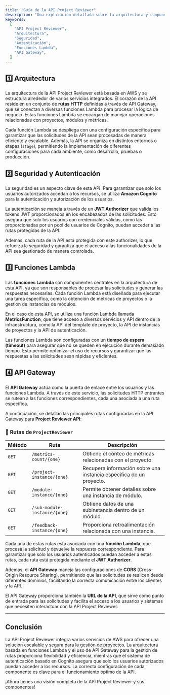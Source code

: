 ```yaml
---
title: "Guía de la API Project Reviewer"
description: "Una explicación detallada sobre la arquitectura y componentes de la API Project Reviewer, que maneja la integración de métricas, autenticación y funciones Lambda."
keywords:
  [
    "API Project Reviewer",
    "Arquitectura",
    "Seguridad",
    "Autenticación",
    "Funciones Lambda",
    "API Gateway",
  ]
---
```



## 1️⃣ **Arquitectura**

La arquitectura de la API Project Reviewer está basada en AWS y se estructura alrededor de varios servicios integrados. El corazón de la API reside en un conjunto de **rutas HTTP** definidas a través de API Gateway, que se conectan a diversas funciones Lambda para procesar la lógica de negocio. Estas funciones Lambda se encargan de manejar operaciones relacionadas con proyectos, módulos y métricas.

Cada función Lambda se despliega con una configuración específica para garantizar que las solicitudes de la API sean procesadas de manera eficiente y escalable. Además, la API se organiza en distintos entornos o etapas (`stage`), permitiendo la implementación de diferentes configuraciones para cada ambiente, como desarrollo, pruebas o producción.

## 2️⃣ **Seguridad y Autenticación**

La seguridad es un aspecto clave de esta API. Para garantizar que solo los usuarios autorizados accedan a los recursos, se utiliza **Amazon Cognito** para la autenticación y autorización de los usuarios.

La autenticación se maneja a través de un **JWT Authorizer** que valida los tokens JWT proporcionados en los encabezados de las solicitudes. Esto asegura que solo los usuarios con credenciales válidas, como las proporcionadas por un pool de usuarios de Cognito, puedan acceder a las rutas protegidas de la API.

Además, cada ruta de la API está protegida con este authorizer, lo que refuerza la seguridad y garantiza que el acceso a las funcionalidades de la API sea gestionado de manera controlada.

## 3️⃣ **Funciones Lambda**

Las **funciones Lambda** son componentes centrales en la arquitectura de esta API, ya que son responsables de procesar las solicitudes y generar las respuestas necesarias. Cada función Lambda está diseñada para ejecutar una tarea específica, como la obtención de métricas de proyectos o la gestión de instancias de módulos.

En el caso de esta API, se utiliza una función Lambda llamada **MetricsFunction**, que tiene acceso a diversos servicios y API dentro de la infraestructura, como la API del template de proyecto, la API de instancias de proyectos y la API de autenticación.

Las funciones Lambda son configuradas con un **tiempo de espera (timeout)** para asegurar que no se queden en ejecución durante demasiado tiempo. Esto permite optimizar el uso de recursos y garantizar que las respuestas a las solicitudes sean rápidas y eficientes.

## 4️⃣ **API Gateway**

El **API Gateway** actúa como la puerta de enlace entre los usuarios y las funciones Lambda. A través de este servicio, las solicitudes HTTP entrantes se rutean a las funciones correspondientes, cada una asociada a una ruta específica.

A continuación, se detallan las principales rutas configuradas en la API Gateway para **Project Reviewer API**:

### 📌 **Rutas de `ProjectReviewer`**

| Método | Ruta                         | Descripción                                                         |
| ------ | ---------------------------- | ------------------------------------------------------------------- |
| `GET`  | `/metrics-count/{one}`       | Obtiene el conteo de métricas relacionadas con el proyecto.         |
| `GET`  | `/project-instance/{one}`    | Recupera información sobre una instancia específica de un proyecto. |
| `GET`  | `/module-instance/{one}`     | Permite obtener detalles sobre una instancia de módulo.             |
| `GET`  | `/sub-module-instance/{one}` | Obtiene datos de una subinstancia dentro de un módulo.              |
| `GET`  | `/feedback-instance/{one}`   | Proporciona retroalimentación relacionada con una instancia.        |

Cada una de estas rutas está asociada con una **función Lambda**, que procesa la solicitud y devuelve la respuesta correspondiente. Para garantizar que solo los usuarios autenticados puedan acceder a estas rutas, cada ruta está protegida mediante el **JWT Authorizer**.

Además, el **API Gateway** maneja las configuraciones de **CORS** (Cross-Origin Resource Sharing), permitiendo que las solicitudes se realicen desde diferentes dominios, facilitando la correcta comunicación entre los clientes y la API.

El API Gateway proporciona también la **URL de la API**, que sirve como punto de entrada para las solicitudes y facilita el acceso a los usuarios y sistemas que necesiten interactuar con la API Project Reviewer.

---

## Conclusión

La API Project Reviewer integra varios servicios de AWS para ofrecer una solución escalable y segura para la gestión de proyectos. La arquitectura basada en funciones Lambda y el uso de API Gateway para la gestión de rutas proporciona flexibilidad y eficiencia, mientras que el sistema de autenticación basado en Cognito asegura que solo los usuarios autorizados puedan acceder a los recursos. La correcta configuración de cada componente es clave para el funcionamiento óptimo de la API.

¡Ahora tienes una visión completa de la API Project Reviewer y sus componentes!
